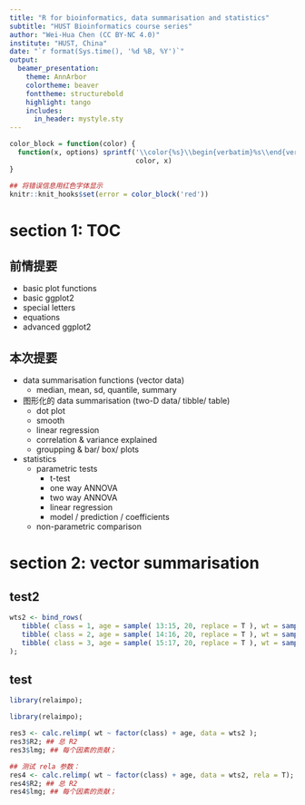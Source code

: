 ```yaml
---
title: "R for bioinformatics, data summarisation and statistics"
subtitle: "HUST Bioinformatics course series"
author: "Wei-Hua Chen (CC BY-NC 4.0)"
institute: "HUST, China"
date: "`r format(Sys.time(), '%d %B, %Y')`"
output: 
  beamer_presentation:
    theme: AnnArbor
    colortheme: beaver
    fonttheme: structurebold
    highlight: tango
    includes:
      in_header: mystyle.sty
---
```


```r
color_block = function(color) {
  function(x, options) sprintf('\\color{%s}\\begin{verbatim}%s\\end{verbatim}',
                               color, x)
}

## 将错误信息用红色字体显示
knitr::knit_hooks$set(error = color_block('red'))
```

# section 1: TOC

## 前情提要

* basic plot functions
* basic ggplot2 
* special letters
* equations
* advanced ggplot2

## 本次提要

* data summarisation functions (vector data)
  * median, mean, sd, quantile, summary
* 图形化的 data summarisation (two-D data/ tibble/ table)
  * dot plot
   * smooth
   * linear regression
   * correlation & variance explained
   * groupping & bar/ box/ plots
* statistics
   * parametric tests
     * t-test
     * one way ANNOVA
     * two way ANNOVA
     * linear regression
     * model / prediction / coefficients
   * non-parametric comparison
   
# section 2: vector summarisation 


## test2 

\FontSmall

```r
wts2 <- bind_rows( 
   tibble( class = 1, age = sample( 13:15, 20, replace = T ), wt = sample( seq(50, 60, by = 0.1), 20 ) ),
   tibble( class = 2, age = sample( 14:16, 20, replace = T ), wt = sample( seq(55, 65, by = 0.1), 20 ) ),
   tibble( class = 3, age = sample( 15:17, 20, replace = T ), wt = sample( seq(60, 70, by = 0.1), 20 ) )
);

```


## test

\FontSmall

```r
library(relaimpo);
```

```r
library(relaimpo);
```

```r
res3 <- calc.relimp( wt ~ factor(class) + age, data = wts2 );
res3$R2; ## 总 R2
res3$lmg; ## 每个因素的贡献； 

## 测试 rela 参数：
res4 <- calc.relimp( wt ~ factor(class) + age, data = wts2, rela = T);
res4$R2; ## 总 R2
res4$lmg; ## 每个因素的贡献； 

```